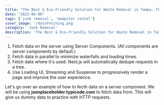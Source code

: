 ```yaml
---
title: "The Best & Eco-Friendly Solution for Waste Removal in Tampa, FL"
date: "2023-06-06"
tags: ['junk removal', 'dumpster rental']
cover_image: '/datafetching.png'
category: 'Junk Removal'
description: 'The Best & Eco-Friendly Solution for Waste Removal in Tampa, FL'
---
```



1. Fetch data on the server using Server Components. (All components are server components by default.)
2. Fetch data in parallel to minimize waterfalls and loading times.
3. Fetch data where it's used. Next.js will automatically dedupe requests in a tree.
4. Use Loading UI, Streaming and Suspense to progressively render a page and improve the user experience.

Let's go over an example of how to fecth data on a server component. We will be using **jsonplaceholder.typicode.com** to fetch data from. This will give us dummy data to practice with HTTP requests.